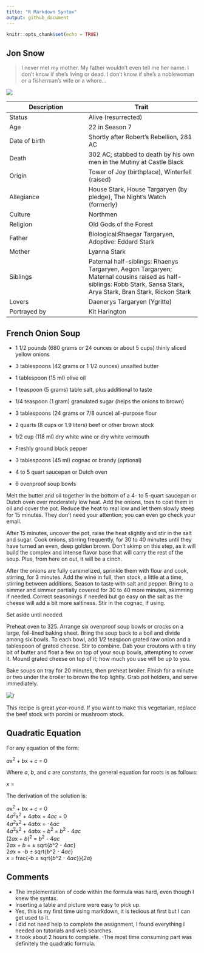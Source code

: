 ```yaml
---
title: "R Markdown Syntax"
output: github_document
---
```


```r
knitr::opts_chunk$set(echo = TRUE)
```
## Jon Snow

>I never met my mother. My father wouldn't even tell me her name. I don't know if she's living or dead. I don't know if she's a noblewoman or a fisherman's wife or a whore...

![](https://vignette.wikia.nocookie.net/gameofthrones/images/a/a5/Profile-JonSnow-707.png/revision/latest?cb=20170828030553)


| Description   | Trait
| ------------- | ------------------ |
| Status        | Alive (resurrected) |
| Age           | 22 in Season 7 |
| Date of birth | Shortly after Robert's Rebellion, 281 AC |
| Death         | 302 AC; stabbed to death by his own men in the Mutiny at Castle Black |
| Origin        | Tower of Joy (birthplace), Winterfell (raised)
| Allegiance    | House Stark, House Targaryen (by pledge), The Night's Watch (formerly) |
| Culture       | Northmen |
| Religion      | Old Gods of the Forest |
| Father        | Biological:Rhaegar Targaryen, Adoptive: Eddard Stark |
| Mother        | Lyanna Stark |
| Siblings      | Paternal half-siblings: Rhaenys Targaryen, Aegon Targaryen; Maternal cousins raised as half-siblings: Robb Stark, Sansa Stark, Arya Stark, Bran Stark, Rickon Stark |
| Lovers        | Daenerys Targaryen (Ygritte) |
| Portrayed by  | Kit Harington |

## French Onion Soup

* 1 1/2 pounds (680 grams or 24 ounces or about 5 cups) thinly sliced yellow onions
* 3 tablespoons (42 grams or 1 1/2 ounces) unsalted butter
* 1 tablespoon (15 ml) olive oil
* 1 teaspoon (5 grams) table salt, plus additional to taste
* 1/4 teaspoon (1 gram) granulated sugar (helps the onions to brown)
* 3 tablespoons (24 grams or 7/8 ounce) all-purpose flour
* 2 quarts (8 cups or 1.9 liters) beef or other brown stock
* 1/2 cup (118 ml) dry white wine or dry white vermouth
* Freshly ground black pepper
* 3 tablespoons (45 ml) cognac or brandy (optional)

+ 4 to 5 quart saucepan or Dutch oven
+ 6 ovenproof soup bowls

Melt the butter and oil together in the bottom of a 4- to 5-quart saucepan or Dutch oven over moderately low heat. Add the onions, toss to coat them in oil and cover the pot. Reduce the heat to real low and let them slowly steep for 15 minutes. They don’t need your attention; you can even go check your email.

After 15 minutes, uncover the pot, raise the heat slightly and stir in the salt and sugar. Cook onions, stirring frequently, for 30 to 40 minutes until they have turned an even, deep golden brown. Don’t skimp on this step, as it will build the complex and intense flavor base that will carry the rest of the soup. Plus, from here on out, it will be a cinch.

After the onions are fully caramelized, sprinkle them with flour and cook, stirring, for 3 minutes. Add the wine in full, then stock, a little at a time, stirring between additions. Season to taste with salt and pepper. Bring to a simmer and simmer partially covered for 30 to 40 more minutes, skimming if needed. Correct seasonings if needed but go easy on the salt as the cheese will add a bit more saltiness. Stir in the cognac, if using.

Set aside until needed.

Preheat oven to 325. Arrange six ovenproof soup bowls or crocks on a large, foil-lined baking sheet. Bring the soup back to a boil and divide among six bowls. To each bowl, add 1/2 teaspoon grated raw onion and a tablespoon of grated cheese. Stir to combine. Dab your croutons with a tiny bit of butter and float a few on top of your soup bowls, attempting to cover it. Mound grated cheese on top of it; how much you use will be up to you. 

Bake soups on tray for 20 minutes, then preheat broiler. Finish for a minute or two under the broiler to brown the top lightly. Grab pot holders, and serve immediately.

![](https://i1.wp.com/farm6.static.flickr.com/5267/5598182607_ed9de4a019_z.jpg)/
  
This recipe is great year-round. If you want to make this vegetarian, replace the beef stock with porcini or mushroom stock.

## Quadratic Equation

For any equation of the form:

*a*x^2^ + *b*x + *c* = 0

Where *a*, *b*, and *c* are constants, the general equation for roots is as follows:

*x* = \frac{-b \pm \sqrt{b^2 - 4ac}}{2a}

The derivation of the solution is:

*a*x^2^ + *b*x + *c* = 0\
4*a*^2^x^2^ + 4*ab*x + 4*ac* = 0\
4*a*^2^x^2^ + 4*ab*x = -4*ac*\
4*a*^2^x^2^ + 4*ab*x + *b*^2^ = *b*^2^ - 4*ac*\
(2*a*x + *b*)^2^ = *b*^2^ - 4*ac*\
2*a*x + *b* = ± sqrt{*b*^2 - 4*ac*}\
2*a*x = -*b* ± sqrt{*b*^2 - 4*ac*}\
*x* = frac{-b ± sqrt{*b*^2 - 4*ac*}}{*2a*}

## Comments

- The implementation of code within the formula was hard, even though I knew the syntax.
- Inserting a table and picture were easy to pick up.
- Yes, this is my first time using markdown, it is tedious at first but I can get used to it.
- I did not need help to complete the assignment, I found everything I needed on tutorials and web searches.
- It took about 2 hours to complete.
-The most time consuming part was definitely the quadratic formula.